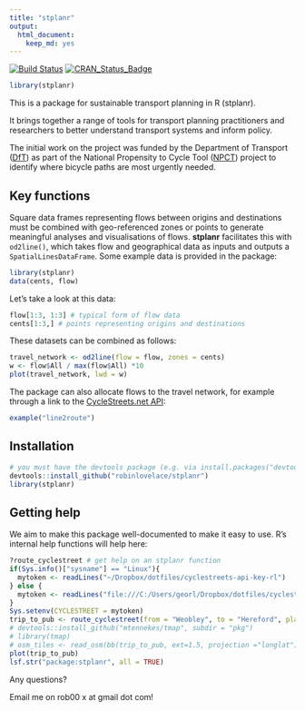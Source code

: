 ```yaml
---
title: "stplanr"
output:
  html_document:
    keep_md: yes
---
```


[![Build Status](https://travis-ci.org/Robinlovelace/stplanr.svg?branch=master)](https://travis-ci.org/Robinlovelace/stplanr) [![CRAN_Status_Badge](http://www.r-pkg.org/badges/version/stplanr)](http://cran.r-project.org/web/packages/stplanr)

```r
library(stplanr)
```


This is a package for sustainable transport planning in R (stplanr).

It brings together a range of tools for transport planning practitioners and
researchers to better understand transport systems and inform policy.

The initial work on the project was funded by the Department of Transport
([DfT](https://www.gov.uk/government/organisations/department-for-transport))
as part of the National Propensity to Cycle Tool
([NPCT](http://www.cedar.iph.cam.ac.uk/research/modelling/npct-tool/)) project to
identify where bicycle paths are most urgently needed.

## Key functions

Square data frames representing flows between origins and destinations
must be combined with geo-referenced zones or points to generate meaningful
analyses and visualisations of flows. **stplanr** facilitates this with 
`od2line()`, which takes flow and geographical data as inputs and
outputs a `SpatialLinesDataFrame`. Some example data is provided in the package:

```r
library(stplanr)
data(cents, flow)
```

Let's take a look at this data:

```r
flow[1:3, 1:3] # typical form of flow data
cents[1:3,] # points representing origins and destinations
```

These datasets can be combined as follows:

```r
travel_network <- od2line(flow = flow, zones = cents)
w <- flow$All / max(flow$All) *10
plot(travel_network, lwd = w)
```

The package can also allocate flows to the travel network, for example through
a link to the [CycleStreets.net API](https://www.cyclestreets.net/api/):

```r
example("line2route")
```

## Installation

```r
# you must have the devtools package (e.g. via install.packages("devtools"))
devtools::install_github("robinlovelace/stplanr")
library(stplanr)
```

## Getting help

We aim to make this package well-documented to make it easy to use.
R's internal help functions will help here:

```r
?route_cyclestreet # get help on an stplanr function
if(Sys.info()["sysname"] == "Linux"){
  mytoken <- readLines("~/Dropbox/dotfiles/cyclestreets-api-key-rl")
} else {
  mytoken <- readLines("file:///C:/Users/georl/Dropbox/dotfiles/cyclestreets-api-key-rl")
}
Sys.setenv(CYCLESTREET = mytoken)
trip_to_pub <- route_cyclestreet(from = "Weobley", to = "Hereford", plan = "balanced")
# devtools::install_github("mtennekes/tmap", subdir = "pkg")
# library(tmap)
# osm_tiles <- read_osm(bb(trip_to_pub, ext=1.5, projection ="longlat"))
plot(trip_to_pub)
lsf.str("package:stplanr", all = TRUE)
```

Any questions?

Email me on rob00 x at gmail dot com!


